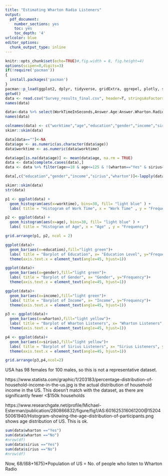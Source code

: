 ---
title: "Estimating Wharton Radio Listeners"
output: 
  pdf_document:
    number_sections: yes
    toc: yes
    toc_depth: '4'
urlcolor: blue
editor_options: 
  chunk_output_type: inline
---

```{r setup, include = FALSE}
knitr::opts_chunk$set(echo=TRUE)#,fig.width = 8, fig.height=4)
options(scipen=0,digits=3)
if(!require('pacman'))
{
  install.packages('pacman')
}
pacman::p_load(ggplot2, dplyr, tidyverse, gridExtra, ggrepel, plotly, skimr, tidytext)
getwd()
data <- read.csv("Survey_results_final.csv", header=T, stringsAsFactors = FALSE)
names(data)
```



```{r}
data<-data %>% select(WorkTimeInSeconds,Answer.Age:Answer.Wharton.Radio)
names(data)
```
```{r}
colnames(data) <- c("worktime","age","education","gender","income","sirius","wharton")
skimr::skim(data)
```


```{r}
data[data==""]<-NA
data$age <- as.numeric(as.character(data$age))
data$worktime <- as.numeric(data$worktime)

data$age[is.na(data$age)] <- mean(data$age, na.rm = TRUE)
data <- data[complete.cases(data),]
data <- data %>% filter(age>=18 & age<=125 & !(wharton=="Yes" & sirius=="No"))

data[,c("education","gender","income","sirius","wharton")]<-lapply(data[,c("education","gender","income","sirius","wharton")],as.factor)

skimr::skim(data)
str(data)
```


```{r}
p1 <- ggplot(data) +
  geom_histogram(aes(x=worktime), bins=30, fill= "light blue" ) +
  labs( title = "Histogram of Work Time", x = "Work Time" , y = "Frequency")

p2 <- ggplot(data) +
  geom_histogram(aes(x=age), bins=30, fill= "light blue" ) +
  labs( title = "Histogram of Age", x = "Age" , y = "Frequency")

grid.arrange(p1, p2, ncol = 2)

ggplot(data)+
  geom_bar(aes(x=education),fill="light green")+
  labs( title = "Barplot of Education", x= "Education Level", y="Frequency")+
  theme(axis.text.x = element_text(angle=45, hjust=1))

ggplot(data)+
  geom_bar(aes(x=gender),fill="light green")+
  labs( title = "Barplot of Gender", x= "Gender", y="Frequency")+
  theme(axis.text.x = element_text(angle=45, hjust=1))

ggplot(data)+
  geom_bar(aes(x=income),fill="light green")+
  labs( title = "Barplot of Income", x= "Income", y="Frequency")+
  theme(axis.text.x = element_text(angle=45, hjust=1))

p3 <- ggplot(data)+
  geom_bar(aes(x=wharton),fill="light yellow")+
  labs( title = "Barplot of Wharton Listeners", x= "Wharton Listeners", y="Frequency")+
  theme(axis.text.x = element_text(angle=45, hjust=1))

p4 <- ggplot(data)+
  geom_bar(aes(x=sirius),fill="light yellow")+
  labs( title = "Barplot of Sirius Listeners", x= "Sirius Listeners", y="Frequency")+
  theme(axis.text.x = element_text(angle=45, hjust=1))

grid.arrange(p3,p4,ncol=2)
```
USA has 98 females for 100 males, so this is not a representative dataset.

https://www.statista.com/graphic/1/203183/percentage-distribution-of-household-income-in-the-us.jpg is the actual distribution of household income in the US. This doesn't match with the dataset, as there are significantly fewer <$150k households

https://www.researchgate.net/profile/Michael-Esterman/publication/280866832/figure/fig1/AS:601625316061200@1520450061940/Histogram-showing-the-age-distribution-of-participants.png shows age distribution of US. This is ok.

```{r}
sum(data$wharton =="Yes")
sum(data$wharton =="No")
#nrow(df)
sum(data$sirius =="Yes")
sum(data$sirius =="No")
#nrow(df)
```
Now, 68/(68+1675)*Population of US = No. of people who listen to Wharton Radio
